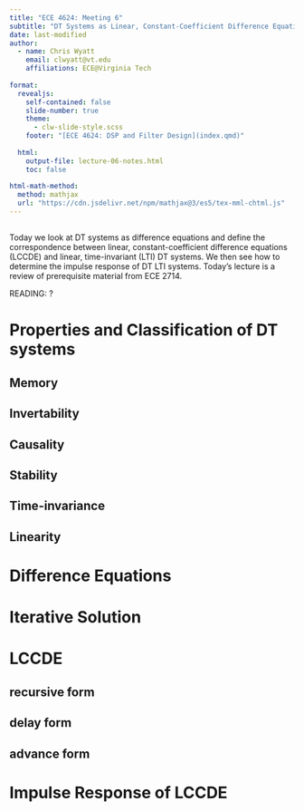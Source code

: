 ```yaml
---
title: "ECE 4624: Meeting 6"
subtitle: "DT Systems as Linear, Constant-Coefficient Difference Equations and Impulse Response"
date: last-modified
author:
  - name: Chris Wyatt
    email: clwyatt@vt.edu
    affiliations: ECE@Virginia Tech
    
format: 
  revealjs:
    self-contained: false
    slide-number: true
    theme: 
      - clw-slide-style.scss
    footer: "[ECE 4624: DSP and Filter Design](index.qmd)"
    
  html:
    output-file: lecture-06-notes.html
    toc: false
    
html-math-method:
  method: mathjax
  url: "https://cdn.jsdelivr.net/npm/mathjax@3/es5/tex-mml-chtml.js"
---
```


##

Today we look at DT systems as difference equations and define the correspondence between linear, constant-coefficient difference equations (LCCDE) and linear, time-invariant (LTI) DT systems. We then see how to determine the impulse response of DT LTI systems. Today's lecture is a review of prerequisite material from ECE 2714.

READING: ?

# Properties and Classification of DT systems

## Memory

## Invertability

## Causality

## Stability

## Time-invariance

## Linearity

# Difference Equations

# Iterative Solution

# LCCDE

## recursive form

## delay form

## advance form

# Impulse Response of LCCDE
